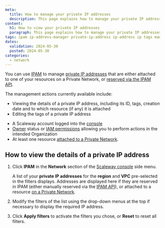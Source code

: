 ```yaml
---
meta:
  title: How to manage your private IP addresses
  description: This page explains how to manage your private IP addresses with Scaleway's IPAM
content:
  h1: How to view your private IP addresses
  paragraph: This page explains how to manage your private IP addresses with Scaleway's IPAM
tags: ipam ip-address-manager private-ip-address ip-address ip tags manage edit
dates:
  validation: 2024-05-30
  posted: 2024-05-30
categories:
  - network
---
```


You can use [IPAM](/network/ipam/concepts/#ipam) to manage [private IP addresses](/network/ipam/concepts/#private-ip-address) that are either attached to one of your resources on a Private Network, or [reserved via the IPAM API](https://www.scaleway.com/en/developers/api/ipam/#path-ips-book-a-new-ip).

The management actions currently available include:
- Viewing the details of a private IP address, including its ID, tags, creation date and to which resource (if any) it is attached
- Editing the tags of a private IP address

<Macro id="requirements" />

- A Scaleway account logged into the [console](https://console.scaleway.com)
- [Owner](/identity-and-access-management/iam/concepts/#owner) status or [IAM permissions](/identity-and-access-management/iam/concepts/#permission) allowing you to perform actions in the intended Organization
- At least one resource [attached to a Private Network](/network/vpc/how-to/attach-resources-to-pn/).

## How to view the details of a private IP address

1. Click **IPAM** in the **Network** section of the [Scaleway console](https://console.scaleway.com) side menu.

    A list of your **private IP addresses** for the **region** and **VPC** pre-selected in the filters displays. Addresses are displayed here if they are reserved in IPAM (either manually reserved via the [IPAM API](https://www.scaleway.com/en/developers/api/ipam/#path-ips-book-a-new-ip)), or attached to a resource [on a Private Network](/network/vpc/how-to/attach-resources-to-pn/).

2. Modify the filters of the list using the drop-down menus at the top if necessary to display the required IP address.

3. Click **Apply filters** to activate the filters you chose, or **Reset** to reset all filters. 
